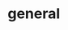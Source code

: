 # general


<ul className="grid grid-cols-1 md:grid-cols-2 lg:grid-cols-3 xl:grid-cols-4 gap-4 -ml-6">

<ReferenceCard
    title="futures"
    description="Displays Futures."
    url="/bot/reference/telegram/general/futures"
/>
<ReferenceCard
    title="news"
    description="Display the most recent news for ticker"
    url="/bot/reference/telegram/general/news"
/>
<ReferenceCard
    title="quote"
    description="Display quote stats for a stock, 52 week high/low, market cap/float, and 200/50 day MA"
    url="/bot/reference/telegram/general/quote"
/>
<ReferenceCard
    title="ta"
    description="Displays a given stocks Technical Analysis summary."
    url="/bot/reference/telegram/general/ta"
/>
<ReferenceCard
    title="watchlist"
    description="Display the tickers in your watchlist - Registered users get 3 for free!"
    url="/bot/reference/telegram/general/watchlist"
/>
</ul>
